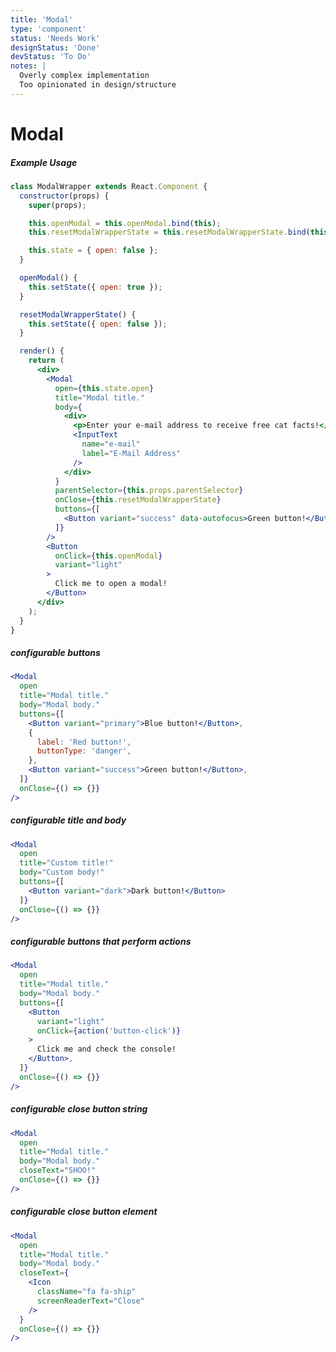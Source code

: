 ```yaml
---
title: 'Modal'
type: 'component'
status: 'Needs Work'
designStatus: 'Done'
devStatus: 'To Do'
notes: |
  Overly complex implementation
  Too opinionated in design/structure
---
```




# Modal



##### Example Usage

```jsx live
class ModalWrapper extends React.Component {
  constructor(props) {
    super(props);

    this.openModal = this.openModal.bind(this);
    this.resetModalWrapperState = this.resetModalWrapperState.bind(this);

    this.state = { open: false };
  }

  openModal() {
    this.setState({ open: true });
  }

  resetModalWrapperState() {
    this.setState({ open: false });
  }

  render() {
    return (
      <div>
        <Modal
          open={this.state.open}
          title="Modal title."
          body={
            <div>
              <p>Enter your e-mail address to receive free cat facts!</p>
              <InputText
                name="e-mail"
                label="E-Mail Address"
              />
            </div>
          }
          parentSelector={this.props.parentSelector}
          onClose={this.resetModalWrapperState}
          buttons={[
            <Button variant="success" data-autofocus>Green button!</Button>
          ]}
        />
        <Button
          onClick={this.openModal}
          variant="light"
        >
          Click me to open a modal!
        </Button>
      </div>
    );
  }
}
```

##### configurable buttons

```jsx
<Modal
  open
  title="Modal title."
  body="Modal body."
  buttons={[
    <Button variant="primary">Blue button!</Button>,
    {
      label: 'Red button!',
      buttonType: 'danger',
    },
    <Button variant="success">Green button!</Button>,
  ]}
  onClose={() => {}}
/>
```

##### configurable title and body

```jsx
<Modal
  open
  title="Custom title!"
  body="Custom body!"
  buttons={[
    <Button variant="dark">Dark button!</Button>
  ]}
  onClose={() => {}}
/>
```

##### configurable buttons that perform actions

```jsx
<Modal
  open
  title="Modal title."
  body="Modal body."
  buttons={[
    <Button
      variant="light"
      onClick={action('button-click')}
    >
      Click me and check the console!
    </Button>,
  ]}
  onClose={() => {}}
/>
```

##### configurable close button string

```jsx
<Modal
  open
  title="Modal title."
  body="Modal body."
  closeText="SHOO!"
  onClose={() => {}}
/>
```

##### configurable close button element

```jsx
<Modal
  open
  title="Modal title."
  body="Modal body."
  closeText={
    <Icon
      className="fa fa-ship"
      screenReaderText="Close"
    />
  }
  onClose={() => {}}
/>
```